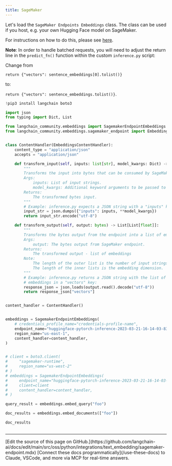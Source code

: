 ```yaml
---
title: SageMaker
---
```


Let's load the `SageMaker Endpoints Embeddings` class. The class can be used if you host, e.g. your own Hugging Face model on SageMaker.

For instructions on how to do this, please see [here](https://www.philschmid.de/custom-inference-huggingface-sagemaker).

**Note**: In order to handle batched requests, you will need to adjust the return line in the `predict_fn()` function within the custom `inference.py` script:

Change from

`return {"vectors": sentence_embeddings[0].tolist()}`

to:

`return {"vectors": sentence_embeddings.tolist()}`.

```python
!pip3 install langchain boto3
```

```python
import json
from typing import Dict, List

from langchain_community.embeddings import SagemakerEndpointEmbeddings
from langchain_community.embeddings.sagemaker_endpoint import EmbeddingsContentHandler


class ContentHandler(EmbeddingsContentHandler):
    content_type = "application/json"
    accepts = "application/json"

    def transform_input(self, inputs: list[str], model_kwargs: Dict) -> bytes:
        """
        Transforms the input into bytes that can be consumed by SageMaker endpoint.
        Args:
            inputs: List of input strings.
            model_kwargs: Additional keyword arguments to be passed to the endpoint.
        Returns:
            The transformed bytes input.
        """
        # Example: inference.py expects a JSON string with a "inputs" key:
        input_str = json.dumps({"inputs": inputs, **model_kwargs})
        return input_str.encode("utf-8")

    def transform_output(self, output: bytes) -> List[List[float]]:
        """
        Transforms the bytes output from the endpoint into a list of embeddings.
        Args:
            output: The bytes output from SageMaker endpoint.
        Returns:
            The transformed output - list of embeddings
        Note:
            The length of the outer list is the number of input strings.
            The length of the inner lists is the embedding dimension.
        """
        # Example: inference.py returns a JSON string with the list of
        # embeddings in a "vectors" key:
        response_json = json.loads(output.read().decode("utf-8"))
        return response_json["vectors"]


content_handler = ContentHandler()


embeddings = SagemakerEndpointEmbeddings(
    # credentials_profile_name="credentials-profile-name",
    endpoint_name="huggingface-pytorch-inference-2023-03-21-16-14-03-834",
    region_name="us-east-1",
    content_handler=content_handler,
)


# client = boto3.client(
#     "sagemaker-runtime",
#     region_name="us-west-2"
# )
# embeddings = SagemakerEndpointEmbeddings(
#     endpoint_name="huggingface-pytorch-inference-2023-03-21-16-14-03-834",
#     client=client
#     content_handler=content_handler,
# )
```

```python
query_result = embeddings.embed_query("foo")
```

```python
doc_results = embeddings.embed_documents(["foo"])
```

```python
doc_results
```

```python

```

---

<Callout icon="pen-to-square" iconType="regular">
    [Edit the source of this page on GitHub.](https://github.com/langchain-ai/docs/edit/main/src/oss/python/integrations/text_embedding/sagemaker-endpoint.mdx)
</Callout>
<Tip icon="terminal" iconType="regular">
    [Connect these docs programmatically](/use-these-docs) to Claude, VSCode, and more via MCP for    real-time answers.
</Tip>
